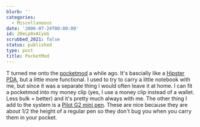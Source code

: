 ```yaml
---
blurb: ''
categories:
  - Miscellaneous
date: '2006-07-24T00:00:00'
id: 20eLp8xACyoG
scrubbed_2021: false
status: published
type: post
title: PocketMod
---
```


T turned me onto the [pocketmod](http://www.pocketmod.com/) a while
ago. It's bascially like a
[Hipster PDA](http://www.43folders.com/2004/09/03/introducing-the-hipster-pda/),
but a little more functional. I used to try to carry a little
notebook with me, but since it was a separate thing I would often
leave it at home. I can fit a pocketmod into my money clip (yes, I
use a money clip instead of a wallet. Less bulk = better) and it's
pretty much always with me. The other thing I add to the system is
a [Pilot G2 mini pen](http://www.pilotpen.us/detail.asp?PenID=77).
These are nice because they are about 1/2 the height of a regular
pen so they don't bug you when you carry them in your pocket.
